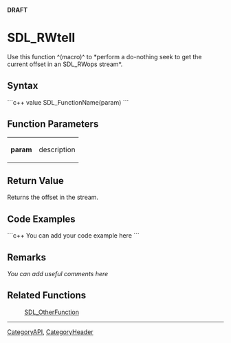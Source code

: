 <!-- pragma section-numbers off -->
<!-- pragma disable-camelcase -->
'''DRAFT'''

= SDL_RWtell =
Use this function ^(macro)^ to *perform a do-nothing seek to get the current offset in an SDL_RWops stream*.


== Syntax ==
```c++
value SDL_FunctionName(param)
```

== Function Parameters ==
{|
|'''param'''
|description
|}

== Return Value ==
Returns the offset in the stream.

== Code Examples ==
```c++
You can add your code example here
```

== Remarks ==
''You can add useful comments here''

== Related Functions ==
:[[SDL_OtherFunction]]

----
[[CategoryAPI]], [[CategoryHeader]]
